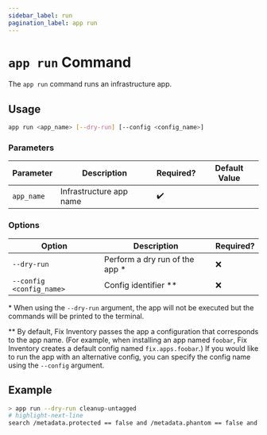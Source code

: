 ```yaml
---
sidebar_label: run
pagination_label: app run
---
```


# `app run` Command

The `app run` command runs an infrastructure app.

## Usage

```bash
app run <app_name> [--dry-run] [--config <config_name>]
```

### Parameters

| Parameter  | Description             | Required? | Default Value |
| ---------- | ----------------------- | --------- | ------------- |
| `app_name` | Infrastructure app name | ✔️        |               |

### Options

| Option                   | Description                     | Required? |
| ------------------------ | ------------------------------- | --------- |
| `--dry-run`              | Perform a dry run of the app \* | ❌        |
| `--config <config_name>` | Config identifier \*\*          | ❌        |

\* When using the `--dry-run` argument, the app will not be executed but the commands will be printed to the terminal.

\*\* By default, Fix Inventory passes the app a configuration that corresponds to the app name. (For example, when installing an app named `foobar`, Fix Inventory creates a default config named `fix.apps.foobar`.) If you would like to run the app with an alternative config, you can specify the config name using the `--config` argument.

## Example

```bash title="Dry run an app"
> app run --dry-run cleanup-untagged
# highlight-next-line
search /metadata.protected == false and /metadata.phantom == false and /metadata.cleaned == false and is(["aws_ec2_instance", "aws_ec2_volume", "aws_vpc", "aws_cloudformation_stack", "aws_elb", "aws_alb", "aws_alb_target_group", "aws_eks_cluster", "aws_eks_nodegroup", "example_instance", "example_network"]) and not(has_key(tags, ["owner", "expiration"])) and ((/ancestors.cloud.reported.id == "aws" and /ancestors.account.reported.id == "068564737731" and age > 7d) or (/ancestors.cloud.reported.id == "aws" and /ancestors.account.reported.id == "575584959047" and age > 2h)) | clean "Missing one or more of required tags owner, expiration and age more than threshold"
```
